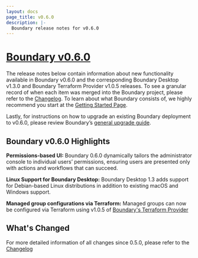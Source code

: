 ```yaml
---
layout: docs
page_title: v0.6.0
description: |-
  Boundary release notes for v0.6.0
---
```


# [Boundary v0.6.0](https://www.boundaryproject.io/downloads)

The release notes below contain information about new functionality available in Boundary v0.6.0 and the corresponding Boundary Desktop v1.3.0 and Boundary Terraform Provider v1.0.5 releases.
To see a granular record of when each item was merged into the Boundary project, please refer to the [Changelog](https://github.com/hashicorp/boundary/blob/main/CHANGELOG.md).
To learn about what Boundary consists of, we highly recommend you start at the [Getting Started Page](/docs/getting-started).

Lastly, for instructions on how to upgrade an existing Boundary deployment to v0.6.0, please review Boundary’s [general upgrade guide](https://learn.hashicorp.com/tutorials/boundary/upgrade-version).

## Boundary v0.6.0 Highlights

**Permissions-based UI:** Boundary 0.6.0 dynamically tailors the administrator console to individual users’ permissions, ensuring users are presented only with actions and workflows that can succeed.

**Linux Support for Boundary Desktop:** Boundary Desktop 1.3 adds support for Debian-based Linux distributions in addition to existing macOS and Windows support.

**Managed group configurations via Terraform:** Managed groups can now be configured via Terraform using v1.0.5 of [Boundary's Terraform Provider](https://registry.terraform.io/providers/hashicorp/boundary/latest)

## What's Changed

For more detailed information of all changes since 0.5.0, please refer to the [Changelog](https://github.com/hashicorp/boundary/blob/main/CHANGELOG.md)
